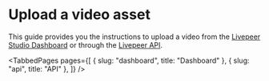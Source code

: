 
<head>
  <title>Upload a video asset | Livepeer Studio Docs</title>
  <meta
    property="og:title"
    content="Upload a video asset | Livepeer Studio Docs"
  />
</head>

# Upload a video asset

This guide provides you the instructions to upload a video from the
[Livepeer Studio Dashboard](./dashboard) or through the [Livepeer API](./api).

<TabbedPages
  pages={[
    { slug: "dashboard", title: "Dashboard" },
    { slug: "api", title: "API" },
  ]}
/>
